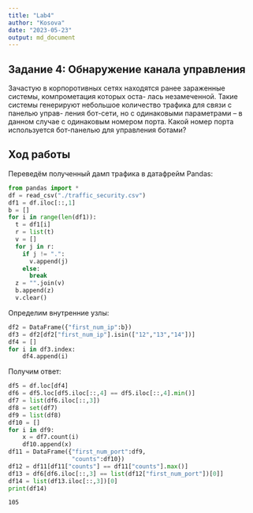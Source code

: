 ---
title: "Lab4"
author: "Kosova"
date: "2023-05-23"
output: md_document
---

## Задание 4: Обнаружение канала управления

Зачастую в корпоротивных сетях находятся ранее зараженные системы,
компрометация которых оста- лась незамеченной. Такие системы генерируют
небольшое количество трафика для связи с панелью управ- ления бот-сети,
но с одинаковыми параметрами – в данном случае с одинаковым номером
порта. Какой номер порта используется бот-панелью для управления ботами?

## Ход работы

Переведём полученный дамп трафика в датафрейм Pandas:

``` python
from pandas import *
df = read_csv("./traffic_security.csv")
df1 = df.iloc[::,1]
b = []
for i in range(len(df1)):
  t = df1[i]
  r = list(t)
  v = []
  for j in r:
    if j != ".":
      v.append(j)
    else:
      break
  z = "".join(v)
  b.append(z)
  v.clear()
```

Определим внутренние узлы:

``` python
df2 = DataFrame({"first_num_ip":b})
df3 = df2[df2["first_num_ip"].isin(["12","13","14"])]
df4 = []
for i in df3.index:
    df4.append(i)
```

Получим ответ:

``` python
df5 = df.loc[df4]
df6 = df5.loc[df5.iloc[::,4] == df5.iloc[::,4].min()]
df7 = list(df6.iloc[::,3])
df8 = set(df7)
df9 = list(df8)
df10 = []
for i in df9:
    x = df7.count(i)
    df10.append(x)
df11 = DataFrame({"first_num_port":df9,
                  "counts":df10})
df12 = df11[df11["counts"] == df11["counts"].max()]
df13 = df6[df6.iloc[::,3] == list(df12["first_num_port"])[0]]
df14 = list(df13.iloc[::,3])[0]
print(df14)
```

    105